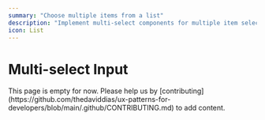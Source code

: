 ```yaml
---
summary: "Choose multiple items from a list"
description: "Implement multi-select components for multiple item selection in your web applications. Learn best practices for list management, keyboard navigation, and accessibility."
icon: List
---
```



# Multi-select Input

<Callout type="warning">
  This page is empty for now. Please help us by
  [contributing](https://github.com/thedaviddias/ux-patterns-for-developers/blob/main/.github/CONTRIBUTING.md)
  to add content.
</Callout>
